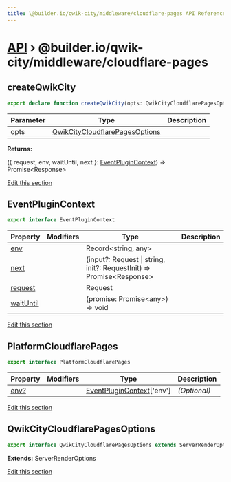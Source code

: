 ```yaml
---
title: \@builder.io/qwik-city/middleware/cloudflare-pages API Reference
---
```


<h1><a href="/api">API</a> &rsaquo; @builder.io/qwik-city/middleware/cloudflare-pages</h1>

<div class="api-detail-section">
<h2 id="createqwikcity" title="function - createQwikCity" data-kind="function" data-kind-label="F"><a aria-hidden="true" tabindex="-1" href="#createqwikcity"><span class="icon icon-link"></span></a>createQwikCity</h2>

```typescript
export declare function createQwikCity(opts: QwikCityCloudflarePagesOptions): (&lcub; request, env, waitUntil, next &rcub;: EventPluginContext) => Promise<Response>;
```

| Parameter | Type                                                              | Description |
| --------- | ----------------------------------------------------------------- | ----------- |
| opts      | [QwikCityCloudflarePagesOptions](#qwikcitycloudflarepagesoptions) |             |

**Returns:**

(&lcub; request, env, waitUntil, next &rcub;: [EventPluginContext](#eventplugincontext)) =&gt; Promise&lt;Response&gt;

<p class="api-edit"><a href="https://github.com/BuilderIO/qwik/tree/main/packages/qwik-city/middleware/cloudflare-pages/index.ts" target="_blanks">Edit this section</a></p>

</div>
<div class="api-detail-section">
<h2 id="eventplugincontext" title="interface - EventPluginContext" data-kind="interface" data-kind-label="I"><a aria-hidden="true" tabindex="-1" href="#eventplugincontext"><span class="icon icon-link"></span></a>EventPluginContext</h2>

```typescript
export interface EventPluginContext
```

| Property       | Modifiers | Type                                                                          | Description |
| -------------- | --------- | ----------------------------------------------------------------------------- | ----------- |
| [env](#)       |           | Record&lt;string, any&gt;                                                     |             |
| [next](#)      |           | (input?: Request \| string, init?: RequestInit) =&gt; Promise&lt;Response&gt; |             |
| [request](#)   |           | Request                                                                       |             |
| [waitUntil](#) |           | (promise: Promise&lt;any&gt;) =&gt; void                                      |             |

<p class="api-edit"><a href="https://github.com/BuilderIO/qwik/tree/main/packages/qwik-city/middleware/cloudflare-pages/index.ts" target="_blanks">Edit this section</a></p>

</div>
<div class="api-detail-section">
<h2 id="platformcloudflarepages" title="interface - PlatformCloudflarePages" data-kind="interface" data-kind-label="I"><a aria-hidden="true" tabindex="-1" href="#platformcloudflarepages"><span class="icon icon-link"></span></a>PlatformCloudflarePages</h2>

```typescript
export interface PlatformCloudflarePages
```

| Property  | Modifiers | Type                                               | Description  |
| --------- | --------- | -------------------------------------------------- | ------------ |
| [env?](#) |           | [EventPluginContext](#eventplugincontext)\['env'\] | _(Optional)_ |

<p class="api-edit"><a href="https://github.com/BuilderIO/qwik/tree/main/packages/qwik-city/middleware/cloudflare-pages/index.ts" target="_blanks">Edit this section</a></p>

</div>
<div class="api-detail-section">
<h2 id="qwikcitycloudflarepagesoptions" title="interface - QwikCityCloudflarePagesOptions" data-kind="interface" data-kind-label="I"><a aria-hidden="true" tabindex="-1" href="#qwikcitycloudflarepagesoptions"><span class="icon icon-link"></span></a>QwikCityCloudflarePagesOptions</h2>

```typescript
export interface QwikCityCloudflarePagesOptions extends ServerRenderOptions
```

**Extends:** ServerRenderOptions

<p class="api-edit"><a href="https://github.com/BuilderIO/qwik/tree/main/packages/qwik-city/middleware/cloudflare-pages/index.ts" target="_blanks">Edit this section</a></p>

</div>
